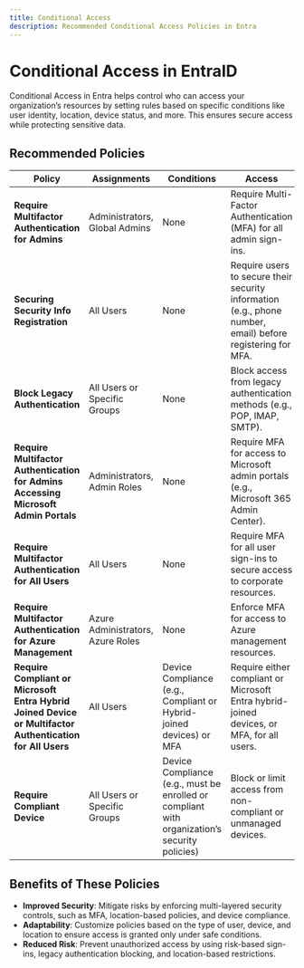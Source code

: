 ```yaml
---
title: Conditional Access
description: Recommended Conditional Access Policies in Entra
---
```


# Conditional Access in EntraID

Conditional Access in Entra helps control who can access your organization’s resources by setting rules based on specific conditions like user identity, location, device status, and more. This ensures secure access while protecting sensitive data.



## Recommended Policies

| **Policy**                                                               | **Assignments**                                             | **Conditions**                                                                                  | **Access**                                                                                              |
|--------------------------------------------------------------------------|------------------------------------------------------------|-------------------------------------------------------------------------------------------------|---------------------------------------------------------------------------------------------------------|
| **Require Multifactor Authentication for Admins**                        | Administrators, Global Admins                              | None                                                                                             | Require Multi-Factor Authentication (MFA) for all admin sign-ins.                                      |
| **Securing Security Info Registration**                                  | All Users                                                  | None                                                                                             | Require users to secure their security information (e.g., phone number, email) before registering for MFA. |
| **Block Legacy Authentication**                                          | All Users or Specific Groups                               | None                                                                                             | Block access from legacy authentication methods (e.g., POP, IMAP, SMTP).                               |
| **Require Multifactor Authentication for Admins Accessing Microsoft Admin Portals** | Administrators, Admin Roles                                | None                                                                                             | Require MFA for access to Microsoft admin portals (e.g., Microsoft 365 Admin Center).                  |
| **Require Multifactor Authentication for All Users**                     | All Users                                                   | None                                                                                             | Require MFA for all user sign-ins to secure access to corporate resources.                             |
| **Require Multifactor Authentication for Azure Management**             | Azure Administrators, Azure Roles                          | None                                                                                             | Enforce MFA for access to Azure management resources.                                                   |
| **Require Compliant or Microsoft Entra Hybrid Joined Device or Multifactor Authentication for All Users** | All Users                                                   | Device Compliance (e.g., Compliant or Hybrid-joined devices) or MFA                              | Require either compliant or Microsoft Entra hybrid-joined devices, or MFA, for all users.               |
| **Require Compliant Device**                                             | All Users or Specific Groups                               | Device Compliance (e.g., must be enrolled or compliant with organization’s security policies)     | Block or limit access from non-compliant or unmanaged devices.                                          |

## Benefits of These Policies

- **Improved Security**: Mitigate risks by enforcing multi-layered security controls, such as MFA, location-based policies, and device compliance.
- **Adaptability**: Customize policies based on the type of user, device, and location to ensure access is granted only under safe conditions.
- **Reduced Risk**: Prevent unauthorized access by using risk-based sign-ins, legacy authentication blocking, and location-based restrictions.




